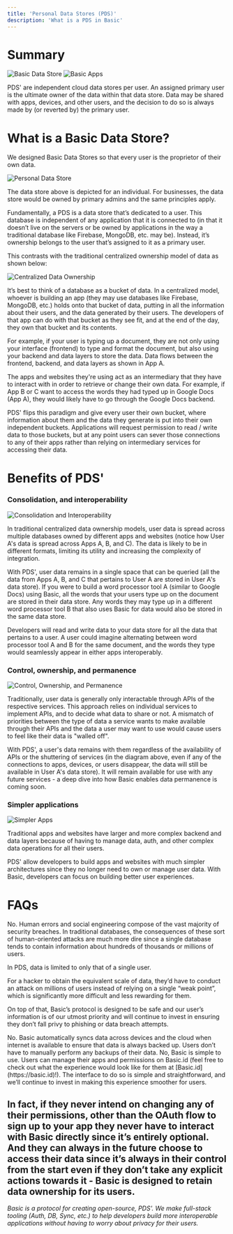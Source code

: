 ```yaml
---
title: 'Personal Data Stores (PDS)'
description: 'What is a PDS in Basic'
---
```


# Summary

<CardGroup cols={2}>
  <Card title="Basic Data Store">
  <img src="/images/BasicID.png" alt="Basic Data Store" />
  </Card>
  <Card title="Basic Apps">
    <img src="/images/BasicIDApps.png" alt="Basic Apps" />
  </Card>
</CardGroup>

PDS' are independent cloud data stores per user.
An assigned primary user is the ultimate owner of the data within that data store.
Data may be shared with apps, devices, and other users, and the decision to do so is always made by (or reverted by) the primary user. 

# What is a Basic Data Store?

We designed Basic Data Stores so that every user is the proprietor of their own data.

<img
  className="block"
  src="/images/user-owned-data-store.svg"
  alt="Personal Data Store"
/>

<Note>
    The data store above is depicted for an individual. For businesses, the data store would be owned by primary admins and the same principles apply.
</Note>

Fundamentally, a PDS is a data store that’s dedicated to a user. 
This database is independent of any application that it is connected to (in that it doesn’t live on the servers or be owned by applications in the way a traditional database like Firebase, MongoDB, etc. may be). 
Instead, it’s ownership belongs to the user that’s assigned to it as a primary user. 

This contrasts with the traditional centralized ownership model of data as shown below:

<img
  className="block"
  src="/images/CentralizedDataOwnership.svg"
  alt="Centralized Data Ownership"
/>

It’s best to think of a database as a bucket of data. 
In a centralized model, whoever is building an app (they may use databases like Firebase, MongoDB, etc.) holds onto that bucket of data, putting in all the information about their users, and the data generated by their users. 
The developers of that app can do with that bucket as they see fit, and at the end of the day, they own that bucket and its contents. 

For example, if your user is typing up a document, they are not only using your interface (frontend) to type and format the document, but also using your backend and data layers to store the data.
Data flows between the frontend, backend, and data layers as shown in App A.

The apps and websites they're using act as an intermediary that they have to interact with in order to retrieve or change their own data.
For example, if App B or C want to access the words they had typed up in Google Docs (App A), they would likely have to go through the Google Docs backend.

PDS' flips this paradigm and give every user their own bucket, where information about them and the data they generate is put into their own independent buckets. 
Applications will request permission to read / write data to those buckets, but at any point users can sever those connections to any of their apps rather than relying on intermediary services for accessing their data.

# Benefits of PDS'

### Consolidation, and interoperability

<img
  className="block"
  src="/images/DataFragmentation.svg"
  alt="Consolidation and Interoperability"
/>

In traditional centralized data ownership models, user data is spread across multiple databases owned by different apps and websites (notice how User A's data is spread across Apps A, B, and C). 
The data is likely to be in different formats, limiting its utility and increasing the complexity of integration.

With PDS', user data remains in a single space that can be queried (all the data from Apps A, B, and C that pertains to User A are stored in User A's data store). 
If you were to build a word processor tool A (similar to Google Docs) using Basic, all the words that your users type up on the document are stored in their data store. 
Any words they may type up in a different word processor tool B that also uses Basic for data would also be stored in the same data store.

Developers will read and write data to your data store for all the data that pertains to a user. 
A user could imagine alternating between word processor tool A and B for the same document, and the words they type would seamlessly appear in either apps interoperably.

### Control, ownership, and permanence

<img
  className="block"
  src="/images/NoDataControl.svg"
  alt="Control, Ownership, and Permanence"
/>

Traditionally, user data is generally only interactable through APIs of the respective services. 
This approach relies on individual services to implement APIs, and to decide what data to share or not. 
A mismatch of priorities between the type of data a service wants to make available through their APIs and the data a user may want to use would cause users to feel like their data is "walled off".

With PDS', a user's data remains with them regardless of the availability of APIs or the shuttering of services (in the diagram above, even if any of the connections to apps, devices, or users disappear, the data will still be available in User A's data store). 
It will remain available for use with any future services - a deep dive into how Basic enables data permanence is coming soon.

### Simpler applications

<img
  className="block"
  src="/images/SimplerArchitecturePDS.svg"
  alt="Simpler Apps"
/>

Traditional apps and websites have larger and more complex backend and data layers because of having to manage data, auth, and other complex data operations for all their users.

PDS' allow developers to build apps and websites with much simpler architectures since they no longer need to own or manage user data. 
With Basic, developers can focus on building better user experiences.

# FAQs
<AccordionGroup>
<Accordion title="Are PDS' less secure than traditional databases?">
No. Human errors and social engineering compose of the vast majority of security breaches. 
In traditional databases, the consequences of these sort of human-oriented attacks are much more dire since a single database tends to contain information about hundreds of thousands or millions of users.

In PDS, data is limited to only that of a single user. 

For a hacker to obtain the equivalent scale of data, they’d have to conduct an attack on millions of users instead of relying on a single “weak point”, which is significantly more difficult and less rewarding for them.

On top of that, Basic’s protocol is designed to be safe and our user’s information is of our utmost priority and will continue to invest in ensuring they don’t fall privy to phishing or data breach attempts.
</Accordion> 

<Accordion title="Does Basic lead to data loss for users because data is stored locally?">
No. 
Basic automatically syncs data across devices and the cloud when internet is available to ensure that data is always backed up. 
Users don’t have to manually perform any backups of their data.
</Accordion>

<Accordion title="Is Basic difficult to use for users?">
No, Basic is simple to use. 
Users can manage their apps and permissions on Basic.id (feel free to check out what the experience would look like for them at [Basic.id](https://basic.id)!). 
The interface to do so is simple and straightforward, and we’ll continue to invest in making this experience smoother for users.

In fact, if they never intend on changing any of their permissions, other than the OAuth flow to sign up to your app they never have to interact with Basic directly since it’s entirely optional. 
And they can always in the future choose to access their data since it’s always in their control from the start even if they don’t take any explicit actions towards it - Basic is designed to retain data ownership for its users.
</Accordion>
</AccordionGroup>
---
*Basic is a protocol for creating open-source, PDS'. We make full-stack tooling (Auth, DB, Sync, etc.) to help developers build more interoperable applications without having to worry about privacy for their users.*
